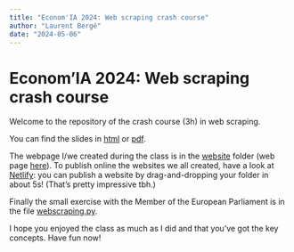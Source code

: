 ```yaml
---
title: "Econom'IA 2024: Web scraping crash course"
author: "Laurent Bergé"
date: "2024-05-06"
---
```



# Econom'IA 2024: Web scraping crash course

Welcome to the repository of the crash course (3h) in web scraping.

You can find the slides in [html](articles/2024_EconomIA_webscraping.html) or [pdf](articles/2024_EconomIA_webscraping.pdf).

The webpage I/we created during the class is in the [website](https://github.com/lrberge/2024_webscraping/tree/main/website) folder (web page [here](website/index.html)). 
To publish online the websites we all created, have a look at [Netlify](https://www.netlify.com/): you can publish a website by drag-and-dropping your folder in about 5s! (That's pretty impressive tbh.)

Finally the small exercise with the Member of the European Parliament is in the file [webscraping.py](webscraping.py).

I hope you enjoyed the class as much as I did and that you've got the key concepts. Have fun now!

